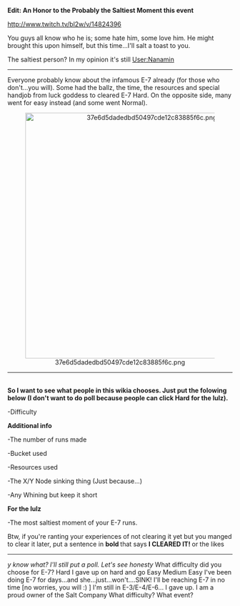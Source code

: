 '''Edit: An Honor to the Probably the Saltiest Moment this event'''

http://www.twitch.tv/bl2w/v/14824396

You guys all know who he is; some hate him, some love him. He might brought this upon himself, but this time...I'll salt a toast to you.

The saltiest person? In my opinion it's still [[User:Nanamin]]

----
Everyone probably know about the infamous E-7 already (for those who don't...you will). Some had the ballz, the time, the resources and special handjob from luck goddess to cleared E-7 Hard. On the opposite side, many went for easy instead (and some went Normal).

<center>
[[File:37e6d5dadedbd50497cde12c83885f6c.png|550px]]
</center>
----
<br />
'''So I want to see what people in this wikia chooses. Just put the folowing below (I don't want to do poll because people can click Hard for the lulz).'''

-Difficulty

'''Additional info'''

-The number of runs made

-Bucket used

-Resources used

-The X/Y Node sinking thing (Just because...)

-Any Whining but keep it short



'''For the lulz'''

-The most saltiest moment of your E-7 runs.



Btw, if you're ranting your experiences of not clearing it yet but you manged to clear it later, put a sentence in '''bold '''that says '''I CLEARED IT! '''or the likes



----
''y know what? I'll still put a poll. Let's see honesty''
<poll>
What difficulty did you choose for E-7?
Hard
I gave up on hard and go Easy
Medium
Easy
I've been doing E-7 <Your difficulty> for days...and she...just...won't....SINK!
I'll be reaching E-7 in no time [no worries, you will :) ]
I'm still in E-3/E-4/E-6...
I gave up. 
I am a proud owner of the <Your_username> Salt Company
What difficulty?
What event?
</poll><ac_metadata title="[Summer 2015] The Salt of E-7" notify_everyone="1440230256"> </ac_metadata>